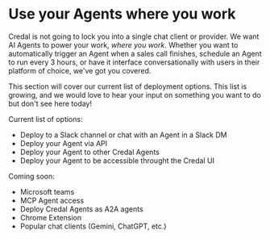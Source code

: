 # Use your Agents where you work

Credal is not going to lock you into a single chat client or provider. We want AI Agents to power your work, *where you work*. Whether you want to automatically trigger an Agent when a sales call finishes, schedule an Agent to run every 3 hours, or have it interface conversationally with users in their platform of choice, we've got you covered.

This section will cover our current list of deployment options. This list is growing, and we would love to hear your input on something you want to do but don't see here today!

Current list of options:
* Deploy to a Slack channel or chat with an Agent in a Slack DM 
* Deploy your Agent via API
* Deploy your Agent to other Credal Agents
* Deploy your Agent to be accessible throught the Credal UI

Coming soon:
* Microsoft teams
* MCP Agent access
* Deploy Credal Agents as A2A agents
* Chrome Extension
* Popular chat clients (Gemini, ChatGPT, etc.)